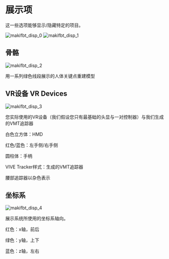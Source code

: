 # 展示项

这一些选项能够显示/隐藏特定的项目。

![makifbt_disp_0](image/guide_makifbt/6.jpg#pic_center)
![makifbt_disp_1](image/guide_makifbt/13.jpg#pic_center)

## 骨骼

![makifbt_disp_2](image/guide_makifbt/13-1.jpg#pic_center)

用一系列绿色线段展示的人体关键点重建模型

## VR设备 VR Devices

![makifbt_disp_3](image/guide_makifbt/13-2.jpg#pic_center)

您实际使用的VR设备（我们假设您只有最基础的头显与一对控制器）与我们生成的VMT追踪器

白色立方体：HMD

红色/蓝色：左手侧/右手侧

圆柱体：手柄

VIVE Tracker样式：生成的VMT追踪器

腰部追踪器以杂色表示

## 坐标系

![makifbt_disp_4](image/guide_makifbt/13-3.jpg#pic_center)

展示系统所使用的坐标系轴向。

红色：x轴，前后

绿色：y轴，上下

蓝色：z轴，左右
